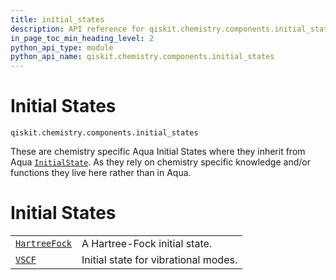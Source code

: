 ```yaml
---
title: initial_states
description: API reference for qiskit.chemistry.components.initial_states
in_page_toc_min_heading_level: 2
python_api_type: module
python_api_name: qiskit.chemistry.components.initial_states
---
```


<span id="module-qiskit.chemistry.components.initial_states" />

<span id="qiskit-chemistry-components-initial-states" />

# Initial States

<span id="module-qiskit.chemistry.components.initial_states" />

`qiskit.chemistry.components.initial_states`

These are chemistry specific Aqua Initial States where they inherit from Aqua [`InitialState`](qiskit.aqua.components.initial_states.InitialState "qiskit.aqua.components.initial_states.InitialState"). As they rely on chemistry specific knowledge and/or functions they live here rather than in Aqua.

# Initial States

|                                                                                                                                  |                                      |
| -------------------------------------------------------------------------------------------------------------------------------- | ------------------------------------ |
| [`HartreeFock`](qiskit.chemistry.components.initial_states.HartreeFock "qiskit.chemistry.components.initial_states.HartreeFock") | A Hartree-Fock initial state.        |
| [`VSCF`](qiskit.chemistry.components.initial_states.VSCF "qiskit.chemistry.components.initial_states.VSCF")                      | Initial state for vibrational modes. |

